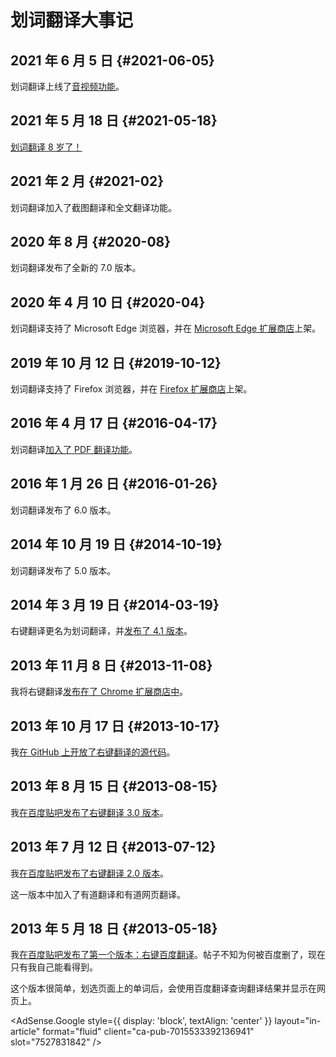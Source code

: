 
# 划词翻译大事记

## 2021 年 6 月 5 日 {#2021-06-05}

划词翻译上线了[音视频功能](./guides/video.md)。

## 2021 年 5 月 18 日 {#2021-05-18}

[划词翻译 8 岁了！](/blog/2021/05/16/8-years-old)

## 2021 年 2 月 {#2021-02}

划词翻译加入了截图翻译和全文翻译功能。

## 2020 年 8 月 {#2020-08}

划词翻译发布了全新的 7.0 版本。

## 2020 年 4 月 10 日 {#2020-04}

划词翻译支持了 Microsoft Edge 浏览器，并在 [Microsoft Edge 扩展商店](https://microsoftedge.microsoft.com/addons/detail/oikmahiipjniocckomdccmplodldodja)上架。

## 2019 年 10 月 12 日 {#2019-10-12}

划词翻译支持了 Firefox 浏览器，并在 [Firefox 扩展商店](https://addons.mozilla.org/zh-CN/firefox/addon/hcfy/)上架。

## 2016 年 4 月 17 日 {#2016-04-17}

划词翻译[加入了 PDF 翻译功能](https://github.com/lmk123/crx-selection-translate/pull/159)。

## 2016 年 1 月 26 日 {#2016-01-26}

划词翻译发布了 6.0 版本。

## 2014 年 10 月 19 日 {#2014-10-19}

划词翻译发布了 5.0 版本。

## 2014 年 3 月 19 日 {#2014-03-19}

右键翻译更名为划词翻译，并[发布了 4.1 版本](https://tieba.baidu.com/p/2930979270)。

## 2013 年 11 月 8 日 {#2013-11-08}

我将右键翻译[发布在了 Chrome 扩展商店中](https://chrome.google.com/webstore/detail/ikhdkkncnoglghljlkmcimlnlhkeamad)。

## 2013 年 10 月 17 日 {#2013-10-17}

我[在 GitHub 上开放了右键翻译的源代码](https://github.com/lmk123/crx-selection-translate/commit/7d92baf7fd3764ac0433755989f86f38c19f5adf)。

## 2013 年 8 月 15 日 {#2013-08-15}

我[在百度贴吧发布了右键翻译 3.0 版本](https://tieba.baidu.com/p/2532187347)。

## 2013 年 7 月 12 日 {#2013-07-12}

我[在百度贴吧发布了右键翻译 2.0 版本](https://tieba.baidu.com/p/2453244876)。

这一版本中加入了有道翻译和有道网页翻译。

## 2013 年 5 月 18 日 {#2013-05-18}

我[在百度贴吧发布了第一个版本：右键百度翻译](https://tieba.baidu.com/p/2335863519)。帖子不知为何被百度删了，现在只有我自己能看得到。

这个版本很简单，划选页面上的单词后，会使用百度翻译查询翻译结果并显示在网页上。

<AdSense.Google
  style={{ display: 'block', textAlign: 'center' }}
  layout="in-article"
  format="fluid"
  client="ca-pub-7015533392136941"
  slot="7527831842"
/>
